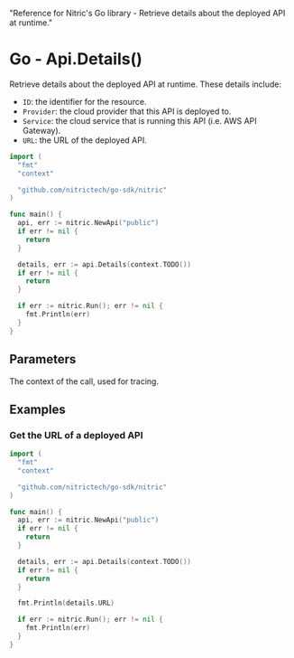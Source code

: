   "Reference for Nitric's Go library - Retrieve details about the deployed API at runtime."

# Go - Api.Details()

Retrieve details about the deployed API at runtime. These details include:

- `ID`: the identifier for the resource.
- `Provider`: the cloud provider that this API is deployed to.
- `Service`: the cloud service that is running this API (i.e. AWS API Gateway).
- `URL`: the URL of the deployed API.

```go
import (
  "fmt"
  "context"

  "github.com/nitrictech/go-sdk/nitric"
)

func main() {
  api, err := nitric.NewApi("public")
  if err != nil {
    return
  }

  details, err := api.Details(context.TODO())
  if err != nil {
    return
  }

  if err := nitric.Run(); err != nil {
    fmt.Println(err)
  }
}
```

## Parameters

<Properties>
  <Property name="ctx" required type="context">
    The context of the call, used for tracing.
  </Property>
</Properties>

## Examples

### Get the URL of a deployed API

```go
import (
  "fmt"
  "context"

  "github.com/nitrictech/go-sdk/nitric"
)

func main() {
  api, err := nitric.NewApi("public")
  if err != nil {
    return
  }

  details, err := api.Details(context.TODO())
  if err != nil {
    return
  }

  fmt.Println(details.URL)

  if err := nitric.Run(); err != nil {
    fmt.Println(err)
  }
}
```
